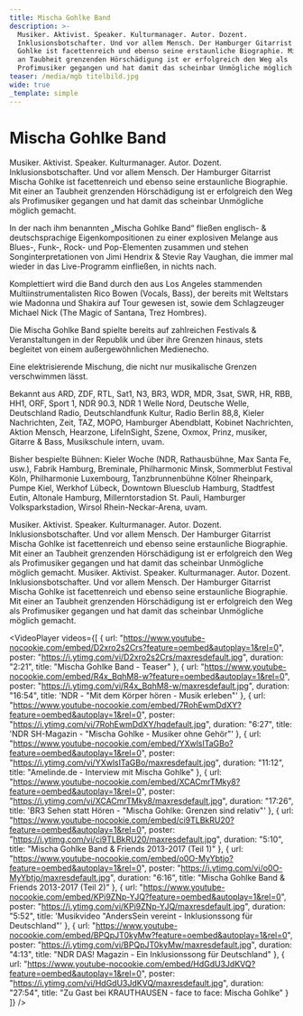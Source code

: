 ```yaml
---
title: Mischa Gohlke Band
description: >-
  Musiker. Aktivist. Speaker. Kulturmanager. Autor. Dozent.
  Inklusionsbotschafter. Und vor allem Mensch. Der Hamburger Gitarrist Mischa
  Gohlke ist facettenreich und ebenso seine erstaunliche Biographie. Mit einer
  an Taubheit grenzenden Hörschädigung ist er erfolgreich den Weg als
  Profimusiker gegangen und hat damit das scheinbar Unmögliche möglich gemacht.
teaser: /media/mgb titelbild.jpg
wide: true
_template: simple
---
```


# Mischa Gohlke Band

Musiker. Aktivist. Speaker. Kulturmanager. Autor. Dozent. Inklusionsbotschafter. Und vor allem Mensch. Der Hamburger Gitarrist Mischa Gohlke ist facettenreich und ebenso seine erstaunliche
Biographie. Mit einer an Taubheit grenzenden Hörschädigung ist er erfolgreich den Weg als Profimusiker gegangen und hat damit das scheinbar Unmögliche möglich gemacht.

In der nach ihm benannten „Mischa Gohlke Band“ fließen englisch- & deutschsprachige Eigenkompositionen zu einer explosiven Melange aus Blues-, Funk-, Rock- und Pop-Elementen zusammen und stehen Songinterpretationen von Jimi Hendrix & Stevie Ray Vaughan, die immer mal wieder in das Live-Programm einfließen, in nichts nach.

Komplettiert wird die Band durch den aus Los Angeles stammenden Multiinstrumentalisten Rico Bowen (Vocals, Bass), der bereits mit
Weltstars wie Madonna und Shakira auf Tour gewesen ist, sowie dem Schlagzeuger Michael Nick (The Magic of Santana, Trez Hombres).

Die Mischa Gohlke Band spielte bereits auf zahlreichen Festivals & Veranstaltungen in der Republik und über ihre Grenzen hinaus, stets begleitet von einem außergewöhnlichen Medienecho.

Eine elektrisierende Mischung, die nicht nur musikalische Grenzen verschwimmen lässt.

Bekannt aus ARD, ZDF, RTL, Sat1, N3, BR3, WDR, MDR, 3sat, SWR,
HR, RBB, HH1, ORF, Sport 1, NDR 90.3, NDR 1 Welle Nord, Deutsche Welle,
Deutschland Radio, Deutschlandfunk Kultur, Radio Berlin 88,8, Kieler
Nachrichten, Zeit, TAZ, MOPO, Hamburger Abendblatt, Kobinet Nachrichten,
Aktion Mensch, Hearzone, LifeInSight, Szene, Oxmox, Prinz, musiker,
Gitarre & Bass, Musikschule intern, uvam.

Bisher bespielte Bühnen: Kieler Woche (NDR, Rathausbühne, Max
Santa Fe, usw.), Fabrik Hamburg, Breminale, Philharmonic Minsk,
Sommerblut Festival Köln, Philharmonie Luxembourg, Tanzbrunnenbühne
Kölner Rheinpark, Pumpe Kiel, Werkhof Lübeck, Downtown Bluesclub
Hamburg, Stadtfest Eutin, Altonale Hamburg, Millerntorstadion St. Pauli,
Hamburger Volksparkstadion, Wirsol Rhein-Neckar-Arena, uvam.

Musiker. Aktivist. Speaker. Kulturmanager. Autor. Dozent.
Inklusionsbotschafter. Und vor allem Mensch. Der Hamburger Gitarrist
Mischa Gohlke ist facettenreich und ebenso seine erstaunliche
Biographie. Mit einer an Taubheit grenzenden Hörschädigung ist er
erfolgreich den Weg als Profimusiker gegangen und hat damit das
scheinbar Unmögliche möglich gemacht.
Musiker. Aktivist. Speaker. Kulturmanager. Autor. Dozent.
Inklusionsbotschafter. Und vor allem Mensch. Der Hamburger Gitarrist
Mischa Gohlke ist facettenreich und ebenso seine erstaunliche
Biographie. Mit einer an Taubheit grenzenden Hörschädigung ist er
erfolgreich den Weg als Profimusiker gegangen und hat damit das
scheinbar Unmögliche möglich gemacht.

<VideoPlayer
  videos={[
    {
      url: "https://www.youtube-nocookie.com/embed/D2xro2s2Crs?feature=oembed&autoplay=1&rel=0",
      poster: "https://i.ytimg.com/vi/D2xro2s2Crs/maxresdefault.jpg",
      duration: "2:21",
      title: "Mischa Gohlke Band - Teaser"
    },
    {
      url: "https://www.youtube-nocookie.com/embed/R4x_BqhM8-w?feature=oembed&autoplay=1&rel=0",
      poster: "https://i.ytimg.com/vi/R4x_BqhM8-w/maxresdefault.jpg",
      duration: "16:54",
      title: 'NDR - "Mit dem Körper hören - Musik erleben"'
    },
    {
      url: "https://www.youtube-nocookie.com/embed/7RohEwmDdXY?feature=oembed&autoplay=1&rel=0",
      poster: "https://i.ytimg.com/vi/7RohEwmDdXY/hqdefault.jpg",
      duration: "6:27",
      title: 'NDR SH-Magazin - "Mischa Gohlke - Musiker ohne Gehör"'
    },
    {
      url: "https://www.youtube-nocookie.com/embed/YXwlsITaGBo?feature=oembed&autoplay=1&rel=0",
      poster: "https://i.ytimg.com/vi/YXwlsITaGBo/maxresdefault.jpg",
      duration: "11:12",
      title: "Amelinde.de - Interview mit Mischa Gohlke"
    },
    {
      url: "https://www.youtube-nocookie.com/embed/XCACmrTMky8?feature=oembed&autoplay=1&rel=0",
      poster: "https://i.ytimg.com/vi/XCACmrTMky8/maxresdefault.jpg",
      duration: "17:26",
      title: 'BR3 Sehen statt Hören - "Mischa Gohlke: Grenzen sind relativ"'
    },
    {
      url: "https://www.youtube-nocookie.com/embed/ci9TLBkRU20?feature=oembed&autoplay=1&rel=0",
      poster: "https://i.ytimg.com/vi/ci9TLBkRU20/maxresdefault.jpg",
      duration: "5:10",
      title: "Mischa Gohlke Band & Friends 2013-2017 (Teil 1)"
    },
    {
      url: "https://www.youtube-nocookie.com/embed/o0O-MyYbtjo?feature=oembed&autoplay=1&rel=0",
      poster: "https://i.ytimg.com/vi/o0O-MyYbtjo/maxresdefault.jpg",
      duration: "6:16",
      title: "Mischa Gohlke Band & Friends 2013-2017 (Teil 2)"
    },
    {
      url: "https://www.youtube-nocookie.com/embed/KPi9ZNp-YJQ?feature=oembed&autoplay=1&rel=0",
      poster: "https://i.ytimg.com/vi/KPi9ZNp-YJQ/maxresdefault.jpg",
      duration: "5:52",
      title: 'Musikvideo "AndersSein vereint - Inklusionssong für Deutschland"'
    },
    {
      url: "https://www.youtube-nocookie.com/embed/BPQpJT0kyMw?feature=oembed&autoplay=1&rel=0",
      poster: "https://i.ytimg.com/vi/BPQpJT0kyMw/maxresdefault.jpg",
      duration: "4:13",
      title: "NDR DAS! Magazin - Ein Inklusionssong für Deutschland"
    },
    {
      url: "https://www.youtube-nocookie.com/embed/HdGdU3JdKVQ?feature=oembed&autoplay=1&rel=0",
      poster: "https://i.ytimg.com/vi/HdGdU3JdKVQ/maxresdefault.jpg",
      duration: "27:54",
      title: "Zu Gast bei KRAUTHAUSEN - face to face: Mischa Gohlke"
    }
  ]}
/>
